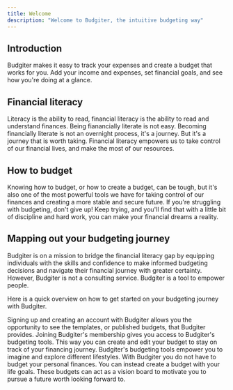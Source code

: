 ```yaml
---
title: Welcome
description: "Welcome to Budgiter, the intuitive budgeting way"
---
```


## Introduction

Budgiter makes it easy to track your expenses and create a budget that works for you. Add your income and expenses, set financial goals, and see how you're doing at a glance.

## Financial literacy

Literacy is the ability to read, financial literacy is the ability to read and understand finances. Being fianancially literate is not easy. Becoming financially literate is not an overnight process, it's a journey. But it's a journey that is worth taking. Financial literacy empowers us to take control of our financial lives, and make the most of our resources. 

## How to budget

Knowing how to budget, or how to create a budget, can be tough, but it's also one of the most powerful tools we have for taking control of our finances and creating a more stable and secure future. If you're struggling with budgeting, don't give up! Keep trying, and you'll find that with a little bit of discipline and hard work, you can make your financial dreams a reality.

## Mapping out your budgeting journey

Budgiter is on a mission to bridge the financial literacy gap by equipping individuals with the skills and confidence to make informed budgeting decisions and navigate their financial journey with greater certainty. However, Budgiter is not a consulting service. Budgiter is a tool to empower people.

Here is a quick overview on how to get started on your budgeting journey with Budgiter.

<Steps>
  <Step title="Sign up">
    Signing up and creating an account with Budgiter allows you the opportunity to see the templates, or published budgets, that Budgiter provides.
  </Step>
  <Step title="Membership">
    Joining Budgiter's membership gives you access to Budgiter's budgeting tools. This way you can create and edit your budget to stay on track of your financing journey.
  </Step>
  <Step title="Explore">
    Budgiter's budgeting tools empower you to imagine and explore different lifestyles. With Budgiter you do not have to budget your personal finances. You can instead create a budget with your life goals. These budgets can act as a vision board to motivate you to pursue a future worth looking forward to. 
  </Step>
</Steps>

